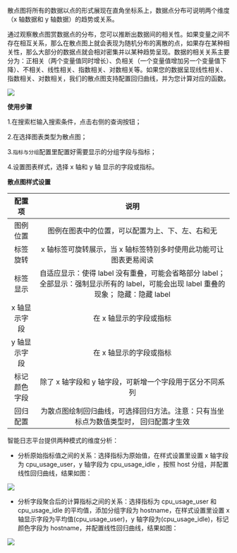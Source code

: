 散点图将所有的数据以点的形式展现在直角坐标系上，数据点分布可说明两个维度（x 轴数据和 y 轴数据）的趋势或关系。

通过观察散点图赏数据点的分布，您可以推断出数据间的相关性。如果变量之间不存在相互关系，那么在散点图上就会表现为随机分布的离散的点，如果存在某种相关性，那么大部分的数据点就会相对密集并以某种趋势呈现。数据的相关关系主要分为：正相关（两个变量值同时增长）、负相关（一个变量值增加另一个变量值下降）、不相关、线性相关、指数相关、对数相关等。如果您的数据呈现线性相关、指数相关、对数相关，我们的散点图支持配置回归曲线，并为您计算对应的函数。

![](https://pandora-kibana.qiniu.com/scatter/original_value.png)

**使用步骤**

1.在搜索栏输入搜索条件，点击右侧的查询按钮；

2.在选择图表类型为散点图；

3.`指标与分组`配置里配置好需要显示的分组字段与指标；

4.设置图表样式，选择 x 轴和 y 轴 显示的字段或指标。

**散点图样式设置**

|配置项|说明|
|:-:|:-:|
|图例位置|图例在图表中的位置，可以配置为上、下、左、右和无|
|标签旋转|x 轴标签可旋转展示，当 x 轴标签特别多时使用此功能可让图表更易阅读|
|标签显示|自适应显示：使得 label 没有重叠，可能会省略部分 label； 全部显示：强制显示所有的 label，可能会出现 label 重叠的现象； 隐藏：隐藏 label|
|x 轴显示字段|在 x 轴显示的字段或指标|
|y 轴显示字段|在 x 轴显示的字段或指标|
|标记颜色字段|除了 x 轴字段和 y 轴字段，可新增一个字段用于区分不同系列|
|回归配置|为散点图绘制回归曲线，可选择回归方法。注意：只有当坐标点为数值类型时， 回归配置才生效|

智能日志平台提供两种模式的维度分析：

* 分析原始指标值之间的关系：选择指标为原始值，在样式设置里设置 x 轴字段为 cpu_usage_user，y 轴字段为 cpu_usage_idle ，按照 host 分组，并配置线性回归曲线，结果如图：

![](https://pandora-kibana.qiniu.com/scatter/original_value.png)

* 分析字段聚合后的计算指标之间的关系：选择指标为 cpu_usage_user 和 cpu_usage_idle 的平均值，添加分组字段为 hostname，在样式设置里设置 x 轴显示字段为平均值(cpu_usage_user)，y 轴字段为(cpu_usage_idle)，标记颜色字段为 hostname，并配置线性回归曲线，结果如图：

![](https://pandora-kibana.qiniu.com/scatter/%20calculate_value.png)
